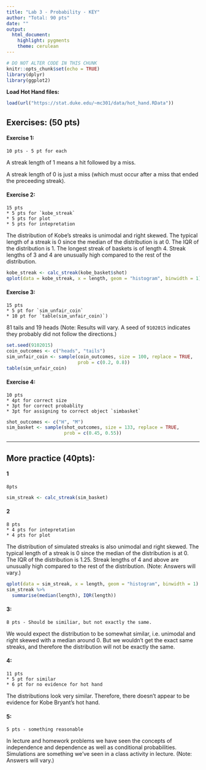 ```yaml
---
title: "Lab 3 - Probability - KEY"
author: "Total: 90 pts"
date: ""
output: 
  html_document: 
    highlight: pygments
    theme: cerulean
---
```


```r
# DO NOT ALTER CODE IN THIS CHUNK
knitr::opts_chunk$set(echo = TRUE)
library(dplyr)
library(ggplot2)
```


**Load Hot Hand files:**
```r
load(url("https://stat.duke.edu/~mc301/data/hot_hand.RData")) 
```

## Exercises: (50 pts)

#### Exercise 1: 

~~~
10 pts - 5 pt for each

~~~

A streak length of 1 means a hit followed by a miss. 

A streak length of 0 is just a miss (which must occur after a miss that ended the preceeding streak).

#### Exercise 2:

~~~
15 pts 
* 5 pts for `kobe_streak`
* 5 pts for plot
* 5 pts for intepretation
~~~

The distribution of Kobe's streaks is unimodal and right skewed. The typical length 
of a streak is 0 since the median of the distribution is at 0. The IQR of the 
distribution is 1. The longest streak of baskets is of length 4. Streak lengths of 
3 and 4 are unusually high compared to the rest of the distribution.

```r
kobe_streak <- calc_streak(kobe_basket$shot)
qplot(data = kobe_streak, x = length, geom = "histogram", binwidth = 1)
```

#### Exercise 3: 

~~~
15 pts 
* 5 pt for `sim_unfair_coin`
* 10 pt for `table(sim_unfair_coin)`)
~~~

81 tails and 19 heads (Note: Results will vary. A seed of `9102015` indicates they probably did not follow the directions.)

```r
set.seed(9102015)
coin_outcomes <- c("heads", "tails")
sim_unfair_coin <- sample(coin_outcomes, size = 100, replace = TRUE, 
                          prob = c(0.2, 0.8))
table(sim_unfair_coin)
```

#### Exercise 4: 

~~~
10 pts 
* 4pt for correct size
* 3pt for correct probablity
* 3pt for assigning to correct object `simbasket`
~~~

```r
shot_outcomes <- c("H", "M")
sim_basket <- sample(shot_outcomes, size = 133, replace = TRUE,
                     prob = c(0.45, 0.55))
```

* * *

## More practice (40pts):

#### 1
~~~
8pts
~~~

```r
sim_streak <- calc_streak(sim_basket)
```

#### 2
~~~
8 pts 
* 4 pts for intepretation
* 4 pts for plot
~~~

The distribution of simulated streaks is also unimodal and right skewed. The 
typical length of a streak is 0 since the median of the distribution is at 0. The 
IQR of the distribution is 1.25. Streak lengths of 4 and above are unusually high 
compared to the rest of the distribution. (Note: Answers will vary.)

```r
qplot(data = sim_streak, x = length, geom = "histogram", binwidth = 1)
sim_streak %>%
  summarise(median(length), IQR(length))
```

#### 3: 
~~~
8 pts - Should be similiar, but not exactly the same.
~~~ 

We would expect the distribution to be somewhat similar, i.e. unimodal and right 
skewed with a median around 0. But we wouldn't get the exact same streaks, and therefore the distribution will not be exactly the same.

#### 4: 
~~~
11 pts 
* 5 pt for similar
* 6 pt for no evidence for hot hand
~~~

The distributions look very similar. Therefore, there doesn't appear to be 
evidence for Kobe Bryant's hot hand.

#### 5: 
~~~
5 pts - something reasonable
~~~

In lecture and homework problems we have seen the concepts of independence and 
dependence as well as conditional probabilities. Simulations are something we've 
seen in a class activity in lecture. (Note: Answers will vary.)
